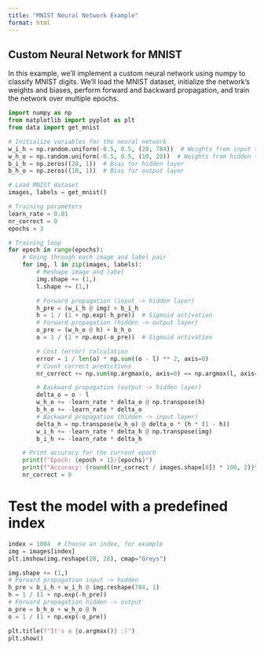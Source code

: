 ```yaml
---
title: "MNIST Neural Network Example"
format: html
---
```


## Custom Neural Network for MNIST

In this example, we'll implement a custom neural network using numpy to classify MNIST digits. We'll load the MNIST dataset, initialize the network's weights and biases, perform forward and backward propagation, and train the network over multiple epochs. 

```python
import numpy as np
from matplotlib import pyplot as plt
from data import get_mnist

# Initialize variables for the neural network
w_i_h = np.random.uniform(-0.5, 0.5, (20, 784))  # Weights from input to hidden layer
w_h_o = np.random.uniform(-0.5, 0.5, (10, 20))  # Weights from hidden to output layer
b_i_h = np.zeros((20, 1))  # Bias for hidden layer
b_h_o = np.zeros((10, 1))  # Bias for output layer

# Load MNIST dataset
images, labels = get_mnist()

# Training parameters
learn_rate = 0.01
nr_correct = 0
epochs = 3

# Training loop
for epoch in range(epochs):
    # Going through each image and label pair
    for img, l in zip(images, labels):
        # Reshape image and label
        img.shape += (1,)
        l.shape += (1,)

        # Forward propagation (input -> hidden layer)
        h_pre = (w_i_h @ img) + b_i_h
        h = 1 / (1 + np.exp(-h_pre))  # Sigmoid activation
        # Forward propagation (hidden -> output layer)
        o_pre = (w_h_o @ h) + b_h_o
        o = 1 / (1 + np.exp(-o_pre))  # Sigmoid activation

        # Cost (error) calculation
        error = 1 / len(o) * np.sum((o - l) ** 2, axis=0)
        # Count correct predictions
        nr_correct += np.sum(np.argmax(o, axis=0) == np.argmax(l, axis=0))

        # Backward propagation (output -> hidden layer)
        delta_o = o - l
        w_h_o += -learn_rate * delta_o @ np.transpose(h)
        b_h_o += -learn_rate * delta_o
        # Backward propagation (hidden -> input layer)
        delta_h = np.transpose(w_h_o) @ delta_o * (h * (1 - h))
        w_i_h += -learn_rate * delta_h @ np.transpose(img)
        b_i_h += -learn_rate * delta_h

    # Print accuracy for the current epoch
    print(f"Epoch: {epoch + 1}/{epochs}")
    print(f"Accuracy: {round((nr_correct / images.shape[0]) * 100, 2)}%")
    nr_correct = 0
```

# Test the model with a predefined index

```python
index = 1004  # Choose an index, for example
img = images[index]
plt.imshow(img.reshape(28, 28), cmap="Greys")

img.shape += (1,)
# Forward propagation input -> hidden
h_pre = b_i_h + w_i_h @ img.reshape(784, 1)
h = 1 / (1 + np.exp(-h_pre))
# Forward propagation hidden -> output
o_pre = b_h_o + w_h_o @ h
o = 1 / (1 + np.exp(-o_pre))

plt.title(f"It's a {o.argmax()} :)")
plt.show()
```
